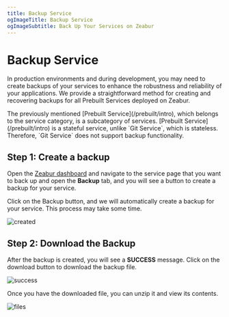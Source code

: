 ```yaml
---
title: Backup Service
ogImageTitle: Backup Service
ogImageSubtitle: Back Up Your Services on Zeabur
---
```


# Backup Service
In production environments and during development, you may need to create backups of your services to enhance the robustness and reliability of your applications.
We provide a straightforward method for creating and recovering backups for all Prebuilt Services deployed on Zeabur.

<Callout>
    The previously mentioned [Prebuilt Service](/prebuilt/intro), which belongs to the service category, is a subcategory of services. [Prebuilt Service](/prebuilt/intro) is a stateful service, unlike `Git Service`, which is stateless. Therefore, `Git Service` does not support backup functionality.
</Callout>

## Step 1: Create a backup

Open the [Zeabur dashboard](https://dash.zeabur.com) and navigate to the service page that you want to back up and open the **Backup** tab, and you will see a button to create a backup for your service.

Click on the Backup button, and we will automatically create a backup for your service. This process may take some time.

![created](/deploy/backup/backup-created.png)

## Step 2: Download the Backup

After the backup is created, you will see a **SUCCESS** message. Click on the download button to download the backup file.

![success](/deploy/backup/backup-success.png)

Once you have the downloaded file, you can unzip it and view its contents.

![files](/deploy/backup/backup-files.png)